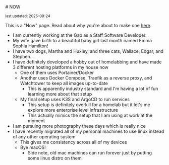 
<Layout title="DONDON | NOW" description="These are the things that I have the most interest in now">
  # NOW
  
  <small>last updated: 2025-09-24</small>
  
  This is a "Now" page. Read about why you're about to make one [here](https://nownownow.com/about).

  - I am currently working at the Gap as a Staff Software Developer.
  - My wife gave birth to a beautiful baby girl last month named Emma Sophia Hamilton!
  - I have two dogs, Martha and Huxley, and three cats, Wallace, Edgar, and Stephen.
  - I have definitely developed a hobby out of homelabbing and have made 3 different hosting platforms in my house now
    - One of them uses Portainer/Docker
    - Another uses Docker Compose, Traefik as a reverse proxy, and Watchtower to keep all images up-to-date
      - This is apparently industry standard and I'm having a lot of fun learning more about that setup
    - My final setup uses K3S and ArgoCD to run services
      - This setup is definitely overkill for a homelab but it let's me explore more enterprise level infrastructure
      - This actually mimics the setup that I am using at work at the moment
  - I am pursuing more photography these days which is really nice
  - I have recently migrated all of my personal machines to use linux instead of any other operating system
    - This gives me consistency across all of my devices
    - Bye macOS!
      - Side note, old mac machines can run forever just by putting some linux distro on them
</Layout>
